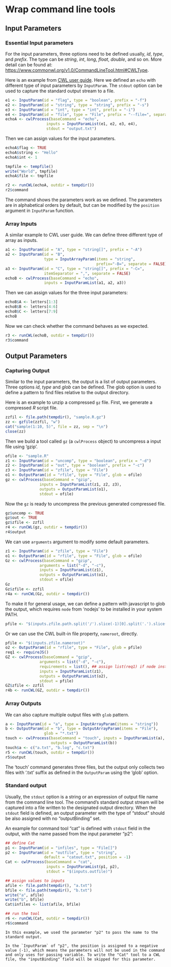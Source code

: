 # Wrap command line tools

## Input Parameters

### Essential Input parameters

For the input parameters, three options need to be defined usually,
*id*, *type*, and *prefix*. The type can be *string*, *int*, *long*,
*float*, *double*, and so on. More detail can be found at:
<https://www.commonwl.org/v1.0/CommandLineTool.html#CWLType>.

Here is an example from [CWL user
guide](http://www.commonwl.org/user_guide/03-input/). Here we defined
an `echo` with different type of input parameters by `InputParam`. The
`stdout` option can be used to capture the standard output stream to a
file.

```r
e1 <- InputParam(id = "flag", type = "boolean", prefix = "-f")
e2 <- InputParam(id = "string", type = "string", prefix = "-s")
e3 <- InputParam(id = "int", type = "int", prefix = "-i")
e4 <- InputParam(id = "file", type = "File", prefix = "--file=", separate = FALSE)
echoA <- cwlProcess(baseCommand = "echo",
                  inputs = InputParamList(e1, e2, e3, e4),
                  stdout = "output.txt")
```

Then we can assign values for the input parameters.

```r
echoA$flag <- TRUE
echoA$string <- "Hello"
echoA$int <- 1

tmpfile <- tempfile()
write("World", tmpfile)
echoA$file <- tmpfile
```

```r
r2 <- runCWL(echoA, outdir = tempdir())
r2$command
```

The command shows the parameters work as we defined. The parameters
are in alphabetical orders by default, but can be modified by the
`position` argument in `InputParam` function.

### Array Inputs

A similar example to CWL user guide. We can define three different
type of array as inputs.

```r
a1 <- InputParam(id = "A", type = "string[]", prefix = "-A")
a2 <- InputParam(id = "B",
                 type = InputArrayParam(items = "string",
                                        prefix="-B=", separate = FALSE))
a3 <- InputParam(id = "C", type = "string[]", prefix = "-C=",
                 itemSeparator = ",", separate = FALSE)
echoB <- cwlProcess(baseCommand = "echo",
                 inputs = InputParamList(a1, a2, a3))
```

Then we can assign values for the three input parameters:

```r
echoB$A <- letters[1:3]
echoB$B <- letters[4:6]
echoB$C <- letters[7:9]
echoB
```

Now we can check whether the command behaves as we expected.

```r
r3 <- runCWL(echoB, outdir = tempdir())
r3$command
```

## Output Parameters

### Capturing Output

Similar to the input parameters, the output is a list of output
parameters. Three options *id*, *type* and *glob* can be defined. The
glob option is used to define a pattern to find files relative to the
output directory.

Here is an example to unzip a compressed `gz` file. First, we generate
a compressed _R_ script file.

```r
zzfil <- file.path(tempdir(), "sample.R.gz")
zz <- gzfile(zzfil, "w")
cat("sample(1:10, 5)", file = zz, sep = "\n")
close(zz)
```

Then we build a tool called `gz` (a `cwlProcess` object) to uncompress
a input file using 'gzip'.

```r
ofile <- "sample.R"
z1 <- InputParam(id = "uncomp", type = "boolean", prefix = "-d")
z2 <- InputParam(id = "out", type = "boolean", prefix = "-c")
z3 <- InputParam(id = "zfile", type = "File")
o1 <- OutputParam(id = "rfile", type = "File", glob = ofile)
gz <- cwlProcess(baseCommand = "gzip",
               inputs = InputParamList(z1, z2, z3),
               outputs = OutputParamList(o1),
               stdout = ofile)
```

Now the `gz` is ready to uncompress the previous generated compressed
file.

```r
gz$uncomp <- TRUE
gz$out <- TRUE
gz$zfile <- zzfil
r4 <- runCWL(gz, outdir = tempdir())
r4$output
```

We can use `arguments` argument to modify some default parameters.

```r
z1 <- InputParam(id = "zfile", type = "File")
o1 <- OutputParam(id = "rfile", type = "File", glob = ofile)
Gz <- cwlProcess(baseCommand = "gzip",
               arguments = list("-d", "-c"),
               inputs = InputParamList(z1),
               outputs = OutputParamList(o1),
               stdout = ofile)
Gz
Gz$zfile <- zzfil
r4a <- runCWL(Gz, outdir = tempdir())
```

To make it for general usage, we can define a pattern with javascript
to glob the output, which requires `node` from 'nodejs' to be installed
in your system PATH.

```r
pfile <- "$(inputs.zfile.path.split('/').slice(-1)[0].split('.').slice(0,-1).join('.'))"
```

Or we can use the CWL built-in file property, `nameroot`, directly.

```r
pfile <- "$(inputs.zfile.nameroot)"
o2 <- OutputParam(id = "rfile", type = "File", glob = pfile)
req1 <- requireJS()
GZ <- cwlProcess(baseCommand = "gzip",
               arguments = list("-d", "-c"),
               requirements = list(), ## assign list(req1) if node installed.
               inputs = InputParamList(z1),
               outputs = OutputParamList(o2),
               stdout = pfile)
GZ$zfile <- zzfil
r4b <- runCWL(GZ, outdir = tempdir())
```

### Array Outputs

We can also capture multiple output files with `glob` pattern.

```r
a <- InputParam(id = "a", type = InputArrayParam(items = "string"))
b <- OutputParam(id = "b", type = OutputArrayParam(items = "File"),
                 glob = "*.txt")
touch <- cwlProcess(baseCommand = "touch", inputs = InputParamList(a),
                    outputs = OutputParamList(b))
touch$a <- c("a.txt", "b.log", "c.txt")
r5 <- runCWL(touch, outdir = tempdir())
r5$output
```

The 'touch' command generates three files, but the output only collects
two files with '.txt' suffix as defined in the `OutputParam` using the
'glob' option.

### Standard output

Usually, the `stdout` option is a string or an expression of output
file name from the command line tool. The command's standard output
stream will be captured into a file written to the designated output
directory. When the `stdout` field is defined, an output parameter
with the type of "stdout" should be also assigned with no
"outputBinding" set.

An example for command tool "cat" is defined with `stdout` field in
the output, with the name passed from the input parameter "p2": 

```r
## define Cat
p1 <- InputParam(id = "infiles", type = "File[]")
p2 <- InputParam(id = "outfile", type = "string",
                 default = "catout.txt", position = -1)
Cat <- cwlProcess(baseCommand = "cat",
                  inputs = InputParamList(p1, p2),
                  stdout = "$(inputs.outfile)")
```

```r
## assign values to inputs
afile <- file.path(tempdir(), "a.txt")
bfile <- file.path(tempdir(), "b.txt")
write("a", afile)
write("b", bfile)
Cat$infiles <- list(afile, bfile)
```

```r
## run the tool
r6 <- runCWL(Cat, outdir = tempdir())
r6$command
```

```block2
In this example, we used the parameter "p2" to pass the name to the
standard output.

In the `InputParam` of "p2", the position is assigned to a negative
value (-1), which means the parameters will not be used in the command
and only uses for passing variable. To write the "Cat" tool to a CWL
file, the "inputBinding" field will be skipped for this parameter.
```
